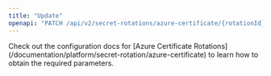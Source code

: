 ```yaml
---
title: "Update"
openapi: "PATCH /api/v2/secret-rotations/azure-certificate/{rotationId}"
---
```


<Note>
    Check out the configuration docs for [Azure Certificate Rotations](/documentation/platform/secret-rotation/azure-certificate) to learn how to obtain the
    required parameters.
</Note>